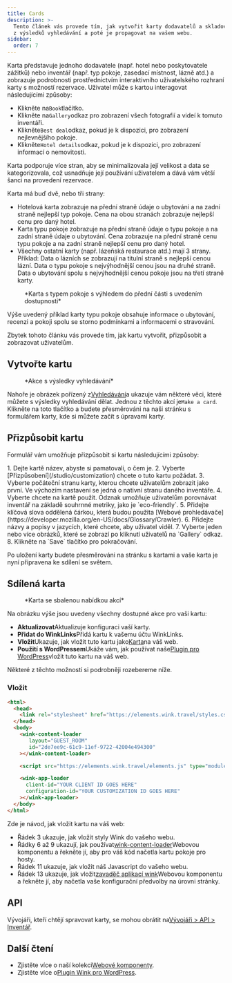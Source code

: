 ```yaml
---
title: Cards
description: >-
  Tento článek vás provede tím, jak vytvořit karty dodavatelů a skladových zásob
  z výsledků vyhledávání a poté je propagovat na vašem webu.
sidebar:
  order: 7
---
```


Karta představuje jednoho dodavatele (např. hotel nebo poskytovatele zážitků) nebo inventář (např. typ pokoje, zasedací místnost, lázně atd.) a zobrazuje podrobnosti prostřednictvím interaktivního uživatelského rozhraní karty s možností rezervace.
Uživatel může s kartou interagovat následujícími způsoby:

* Klikněte na`Book`tlačítko.
* Klikněte na`Gallery`odkaz pro zobrazení všech fotografií a videí k tomuto inventáři.
* Klikněte`Best deal`odkaz, pokud je k dispozici, pro zobrazení nejlevnějšího pokoje.
* Klikněte`Hotel details`odkaz, pokud je k dispozici, pro zobrazení informací o nemovitosti.

Karta podporuje více stran, aby se minimalizovala její velikost a data se kategorizovala, což usnadňuje její používání uživatelem a dává vám větší šanci na provedení rezervace.

Karta má buď dvě, nebo tři strany:

* Hotelová karta zobrazuje na přední straně údaje o ubytování a na zadní straně nejlepší typ pokoje. Cena na obou stranách zobrazuje nejlepší cenu pro daný hotel.
* Karta typu pokoje zobrazuje na přední straně údaje o typu pokoje a na zadní straně údaje o ubytování. Cena zobrazuje na přední straně cenu typu pokoje a na zadní straně nejlepší cenu pro daný hotel.
* Všechny ostatní karty (např. lázeňská restaurace atd.) mají 3 strany. Příklad: Data o lázních se zobrazují na titulní straně s nejlepší cenou lázní. Data o typu pokoje s nejvýhodnější cenou jsou na druhé straně. Data o ubytování spolu s nejvýhodnější cenou pokoje jsou na třetí straně karty.

<figure>
  <CloudinaryImage width="350" height="829" resize="scale" quality="best" alt="Náhled karty" src="academy/card-example" errorImage="noimage_opaque_nyrtl0.png" />

  <figcaption>*Karta s typem pokoje s výhledem do přední části s uvedením dostupnosti*</figcaption>
</figure>


Výše uvedený příklad karty typu pokoje obsahuje informace o ubytování, recenzi a pokoji spolu se storno podmínkami a informacemi o stravování.

Zbytek tohoto článku vás provede tím, jak kartu vytvořit, přizpůsobit a zobrazovat uživatelům.

## Vytvořte kartu

<figure>
  <CloudinaryImage width="350" height="238" resize="scale" quality="best" alt="Akce" src="academy/inventory-actions" errorImage="noimage_opaque_nyrtl0.png" />

  <figcaption>*Akce s výsledky vyhledávání*</figcaption>
</figure>


Nahoře je obrázek pořízený z[Vyhledávání](/studio/search)a ukazuje vám některé věci, které můžete s výsledky vyhledávání dělat. Jednou z těchto akcí je`Make a card`.
Klikněte na toto tlačítko a budete přesměrováni na naši stránku s formulářem karty, kde si můžete začít s úpravami karty.

## Přizpůsobit kartu

Formulář vám umožňuje přizpůsobit si kartu následujícími způsoby:

<Steps>
  1. Dejte kartě název, abyste si pamatovali, o čem je.
  2. Vyberte [Přizpůsobení](/studio/customization) chcete o tuto kartu požádat.
  3. Vyberte počáteční stranu karty, kterou chcete uživatelům zobrazit jako první. Ve výchozím nastavení se jedná o nativní stranu daného inventáře.
  4. Vyberte <Badge text="badge" variant="tip" size="small" /> chcete na kartě použít. Odznak umožňuje uživatelům porovnávat inventář na základě souhrnné metriky, jako je `eco-friendly`.
  5. Přidejte klíčová slova oddělená čárkou, která budou použita [Webové prohledávače](https://developer.mozilla.org/en-US/docs/Glossary/Crawler).
  6. Přidejte názvy a popisy v jazycích, které chcete, aby uživatel viděl.
  7. Vyberte jeden nebo více obrázků, které se zobrazí po kliknutí uživatelů na `Gallery` odkaz.
  8. Klikněte na `Save` tlačítko pro pokračování.
</Steps>


Po uložení karty budete přesměrováni na stránku s kartami a vaše karta je nyní připravena ke sdílení se světem.

## Sdílená karta

<figure>
  <CloudinaryImage width="350" height="857" resize="scale" quality="best" alt="Karta" src="academy/card-actions" errorImage="noimage_opaque_nyrtl0.png" />

  <figcaption>*Karta se sbalenou nabídkou akcí*</figcaption>
</figure>


Na obrázku výše jsou uvedeny všechny dostupné akce pro vaši kartu:

* **Aktualizovat**Aktualizuje konfiguraci vaší karty.
* **Přidat do WinkLinks**Přidá kartu k vašemu účtu WinkLinks.
* **Vložit**Ukazuje, jak vložit tuto kartu jako[Karta](/developers/web-components/#content-loader)na váš web.
* **Použití s ​​WordPressem**Ukáže vám, jak používat naše[Plugin pro WordPress](/developers/wordpress)vložit tuto kartu na váš web.

Některé z těchto možností si podrobněji rozebereme níže.

### Vložit

```html {3, 6-9, 11, 13-16}
<html>
  <head>
    <link rel="stylesheet" href="https://elements.wink.travel/styles.css"></link>
  </head>
  <body>
    <wink-content-loader
       layout="GUEST_ROOM"
       id="2de7ee9c-61c9-11ef-9722-42004e494300"
    ></wink-content-loader>

    <script src="https://elements.wink.travel/elements.js" type="module" defer></script>

    <wink-app-loader
      client-id="YOUR CLIENT ID GOES HERE"
      configuration-id="YOUR CUSTOMIZATION ID GOES HERE"
    ></wink-app-loader>
  </body>
</html>
```

Zde je návod, jak vložit kartu na váš web:

* Řádek 3 ukazuje, jak vložit styly Wink do vašeho webu.
* Řádky 6 až 9 ukazují, jak používat[wink-content-loader](/developers/web-components/#content-loader)Webovou komponentu a řekněte jí, aby pro váš kód načetla kartu pokoje pro hosty.
* Řádek 11 ukazuje, jak vložit náš Javascript do vašeho webu.
* Řádek 13 ukazuje, jak vložit[zavaděč aplikací wink](/developers/web-components/#application-loader)Webovou komponentu a řekněte jí, aby načetla vaše konfigurační předvolby na úrovni stránky.

## API

Vývojáři, kteří chtějí spravovat karty, se mohou obrátit na[Vývojáři > API > Inventář](/developers/apis/#inventory-api).

## Další čtení

* Zjistěte více o naší kolekci[Webové komponenty](/developers/web-components).
* Zjistěte více o[Plugin Wink pro WordPress](/developers/wordpress).

